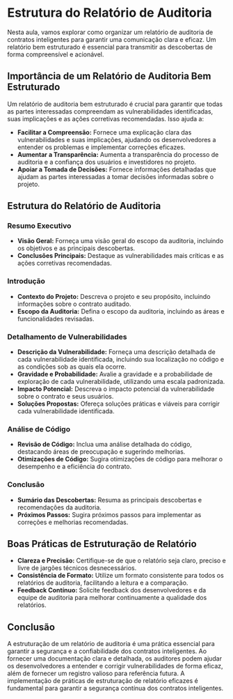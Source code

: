 # Estrutura do Relatório de Auditoria

Nesta aula, vamos explorar como organizar um relatório de auditoria de contratos inteligentes para garantir uma comunicação clara e eficaz. Um relatório bem estruturado é essencial para transmitir as descobertas de forma compreensível e acionável.

## Importância de um Relatório de Auditoria Bem Estruturado

Um relatório de auditoria bem estruturado é crucial para garantir que todas as partes interessadas compreendam as vulnerabilidades identificadas, suas implicações e as ações corretivas recomendadas. Isso ajuda a:

- **Facilitar a Compreensão:** Fornece uma explicação clara das vulnerabilidades e suas implicações, ajudando os desenvolvedores a entender os problemas e implementar correções eficazes.
- **Aumentar a Transparência:** Aumenta a transparência do processo de auditoria e a confiança dos usuários e investidores no projeto.
- **Apoiar a Tomada de Decisões:** Fornece informações detalhadas que ajudam as partes interessadas a tomar decisões informadas sobre o projeto.

## Estrutura do Relatório de Auditoria

### Resumo Executivo

- **Visão Geral:** Forneça uma visão geral do escopo da auditoria, incluindo os objetivos e as principais descobertas.
- **Conclusões Principais:** Destaque as vulnerabilidades mais críticas e as ações corretivas recomendadas.

### Introdução

- **Contexto do Projeto:** Descreva o projeto e seu propósito, incluindo informações sobre o contrato auditado.
- **Escopo da Auditoria:** Defina o escopo da auditoria, incluindo as áreas e funcionalidades revisadas.

### Detalhamento de Vulnerabilidades

- **Descrição da Vulnerabilidade:** Forneça uma descrição detalhada de cada vulnerabilidade identificada, incluindo sua localização no código e as condições sob as quais ela ocorre.
- **Gravidade e Probabilidade:** Avalie a gravidade e a probabilidade de exploração de cada vulnerabilidade, utilizando uma escala padronizada.
- **Impacto Potencial:** Descreva o impacto potencial da vulnerabilidade sobre o contrato e seus usuários.
- **Soluções Propostas:** Ofereça soluções práticas e viáveis para corrigir cada vulnerabilidade identificada.

### Análise de Código

- **Revisão de Código:** Inclua uma análise detalhada do código, destacando áreas de preocupação e sugerindo melhorias.
- **Otimizações de Código:** Sugira otimizações de código para melhorar o desempenho e a eficiência do contrato.

### Conclusão

- **Sumário das Descobertas:** Resuma as principais descobertas e recomendações da auditoria.
- **Próximos Passos:** Sugira próximos passos para implementar as correções e melhorias recomendadas.

## Boas Práticas de Estruturação de Relatório

- **Clareza e Precisão:** Certifique-se de que o relatório seja claro, preciso e livre de jargões técnicos desnecessários.
- **Consistência de Formato:** Utilize um formato consistente para todos os relatórios de auditoria, facilitando a leitura e a comparação.
- **Feedback Contínuo:** Solicite feedback dos desenvolvedores e da equipe de auditoria para melhorar continuamente a qualidade dos relatórios.

## Conclusão

A estruturação de um relatório de auditoria é uma prática essencial para garantir a segurança e a confiabilidade dos contratos inteligentes. Ao fornecer uma documentação clara e detalhada, os auditores podem ajudar os desenvolvedores a entender e corrigir vulnerabilidades de forma eficaz, além de fornecer um registro valioso para referência futura. A implementação de práticas de estruturação de relatório eficazes é fundamental para garantir a segurança contínua dos contratos inteligentes.
